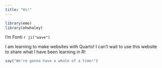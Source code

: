 ```yaml
---
title: "Hi!"
---
```


```r
library(emo)
library(ohwhaley)
```

I'm Fonti `r ji("wave")`

I am learning to make websites with Quarto! I can't wait to use this website to share what I have been learning in R!

```r
say("We're gonna have a whale of a time!")
```
